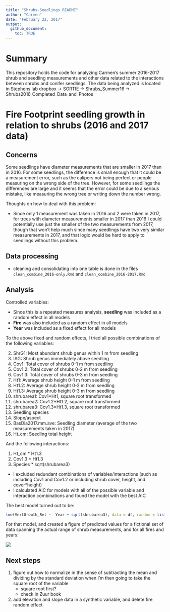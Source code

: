 ```yaml
---
title: "Shrubs-Seedlings README"
author: "Carmen"
date: "February 22, 2017"
output: 
  github_document:
    toc: TRUE
---
```


# Summary
This repository holds the code for analyzing Carmen's summer 2016-2017 shrub and seedling measurements and other data related to the interactions between shrubs and conifer seedlings. The data being analyzed is located in Stephens lab dropbox -> SORTIE -> Shrubs_Summer16 -> Shrubs2016_Completed_Data_and_Photos

# Fire Footprint seedling growth in relation to shrubs (2016 and 2017 data)

## Concerns

Some seedlings have diameter measurements that are smaller in 2017 than in 2016. For some seedlings, the difference is small enough that it could be a measurement error, such as the calipers not being perfect or people measuring on the wrong side of the tree. However, for some seedlings the differences are large and it seems that the error could be due to a serious mistake, like measuring the wrong tree or writing down the number wrong. 

Thoughts on how to deal with this problem:

  - Since only 1 measurement was taken in 2016 and 2 were taken in 2017, for trees with diameter measurements smaller in 2017 than 2016 I could potentially use just the smaller of the two measurements from 2017, though that won't help much since many seedlings have two very similar measurements in 2017, and that logic would be hard to apply to seedlings without this problem. 


## Data processing 

- cleaning and consolidating into one table is done in the files `clean_combine_2016-only.Rmd` and `clean_combine_2016-2017.Rmd`

## Analysis 

Controlled variables:

- Since this is a repeated measures analysis, **seedling** was included as a random effect in all models
- **Fire** was also included as a random effect in all models
- **Year** was included as a fixed effect for all models

To the above fixed and random effects, I tried all possible combinations of the following variables:

2. ShrG1: Most abundant shrub genus within 1 m from seedling
3. IAG: Shrub genus immediately above seedling
6. Cov1: Total cover of shrubs 0-1 m from seedling
7. Cov1.2: Total cover of shrubs 0-2 m from seedling
8. Cov1.3: Total cover of shrubs 0-3 m from seedling
13. Ht1: Average shrub height 0-1 m from seedling
14. Ht1.2: Average shrub height 0-2 m from seedling
15. Ht1.3: Average shrub height 0-3 m from seedling
3. shrubarea1: Cov1*Ht1, square root transformed
4. shrubarea2: Cov1.2*Ht1.2, square root transformed
5. shrubarea3: Cov1.3*Ht1.3, square root transformed
12. Seedling species
16. Slope/aspect
17. BasDia2017.mm.ave: Seedling diameter (average of the two measurements taken in 2017)
18. Ht_cm: Seedling total height

And the following interactions:

1. Ht_cm * Ht1.3
2. Cov1.3 * Ht1.3
3. Species * sqrt(shrubarea3)

- I excluded redundant combinations of variables/interactions (such as including Cov1 and Cov1.2 or including shrub cover, height, and cover*height)
- I calculated AIC for models with all of the possible variable and interaction combinations and found the model with the best AIC


The best model turned out to be:

```r
lme(VertGrowth_Rel ~  Year + sqrt(shrubarea3), data = df, random = list(~ 1| Fire,~1| Sdlg))
```

For that model, and created a figure of predicted values for a fictional set of data spanning the actual range of shrub measurements, and for all fires and years:

![](plots/pinus_predicted_actual.jpeg)

## Next steps

1. figure out how to normalize in the sense of subtracting the mean and dividing by the standard deviation when I'm then going to take the square root of the variable
    - square root first? 
    - check in Zuur book

2. add elevation and slope data in a synthetic variable, and delete fire random effect